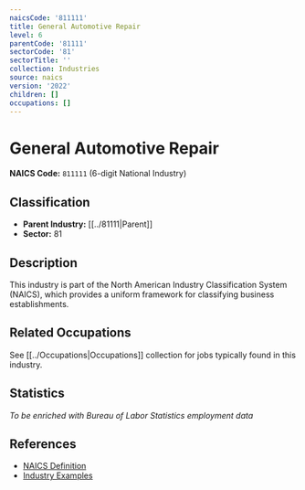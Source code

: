 ```yaml
---
naicsCode: '811111'
title: General Automotive Repair
level: 6
parentCode: '81111'
sectorCode: '81'
sectorTitle: ''
collection: Industries
source: naics
version: '2022'
children: []
occupations: []
---
```

# General Automotive Repair

**NAICS Code:** `811111` (6-digit National Industry)

## Classification

- **Parent Industry:** [[../81111|Parent]]
- **Sector:** 81

## Description

This industry is part of the North American Industry Classification System (NAICS), which provides a uniform framework for classifying business establishments.

## Related Occupations

See [[../Occupations|Occupations]] collection for jobs typically found in this industry.

## Statistics

*To be enriched with Bureau of Labor Statistics employment data*

## References

- [NAICS Definition](https://www.census.gov/naics/)
- [Industry Examples](https://www.census.gov/naics/2022NAICS/)
